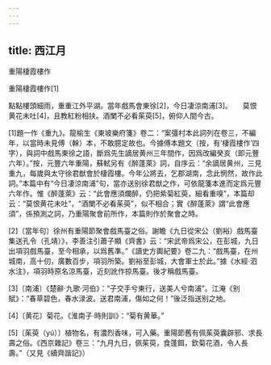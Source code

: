 ```yaml
---
---
---
```

title: 西江月
---




重陽棲霞樓作

重陽棲霞樓作[1]





點點樓頭細雨，重重江外平湖。當年戲馬會東徐[2]，今日凄涼南浦[3]。　　莫恨黄花未吐[4]，且教紅粉相扶。酒闌不必看茱萸[5]，俯仰人間今古。

[1]題一作《重九》。龍榆生《東坡樂府箋》卷二：“案彊村本此詞列在卷三，不編年，以當時未見傅（榦）本，不敢臆定故也。今據傅本題文（按，有‘棲霞樓作’四字），與詞中戲馬東徐之語，斷爲先生謫居黄州三年間作，因爲改編癸亥（即元豐六年）。”按，元豐六年重陽，蘇軾另有《醉蓬萊》詞，自序云：“余謫居黄州，三見重九，每歲與太守徐君猷會於棲霞樓。今年公將去，乞郡湖南，念此惘然，故作此詞。”本篇中有“今日凄涼南浦”句，當亦送别徐君猷之作，可依龍箋本進而定爲元豐六年作。惟《醉蓬萊》云：“此會應須爛醉，仍把紫菊紅萸，細看重嗅”，本篇却云：“莫恨黄花未吐”，“酒闌不必看茱萸”，似不相合；實《醉蓬萊》謂“此會應須”，係預測之詞，乃重陽聚會前所作，本篇則作於聚會之時。

[2]〔當年句〕徐州有重陽節聚會戲馬臺之俗。謝瞻《九日從宋公（劉裕）戲馬臺集送孔令（孔靖）》，李善注引蕭子顯《齊書》云：“宋武帝爲宋公，在彭城，九日出項羽戲馬臺，至今相承，以爲舊準。”《讀史方輿紀要》卷二九：“戲馬臺，在州城南，高十仞，廣數百步，項羽所築。劉裕至彭城，大會軍士於此。”據《水經·泗水注》，項羽時原名涼馬臺，近刻訛作掠馬臺。後才稱戲馬臺。

[3]〔南浦〕《楚辭·九歌·河伯》：“子交手兮東行，送美人兮南浦”。江淹《别賦》：“春草碧色，春水渌波。送君南浦，傷如之何！”後泛指送别之地。

[4]〔黄花〕菊花。《淮南子·時則訓》：“菊有黄華。”

[5]〔茱萸（yú）〕植物名，有濃烈香味，可入藥。重陽節舊有佩茱萸囊辟邪、求長壽之俗。《西京雜記》卷三：“九月九日，佩茱萸，食蓬餌，欽菊花酒，令人長壽。”（又見《續齊諧記》）